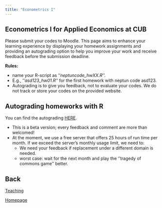 ```yaml
---
title: "Econometrics I"
---
```


## Econometrics I for Applied Economics at CUB

Please submit your codes to Moodle. This page aims to enhance your learning experience by displaying your homework assignments and providing an autograding option to help you improve your work and receive feedback before the submission deadline.


**Rules:**

- name your R-script as ''*neptuncode_hwXX.R*''.
- E.g., ''*asd123_hw01.R*'' for the first homework with neptun code asd123.
- Autograding is to give you feedback, not to evaluate your codes. We do not track or store your codes on the provided website. 

## Autograding homeworks with R

You can find the autograding [HERE](https://cub101metrics.shinyapps.io/autograder_shiny_io/).

- This is a beta version; every feedback and comment are more than welcomed!
- At the moment, we use a free server that offers 25 hours of run time per month. If we exceed the server's monthly usage limit, we need to:
    - We need your feedback if replacement under a different domain is needed.
    - worst case: wait for the next month and play the ''tragedy of commons game'' better.

## Back

[Teaching](../../teaching.html)

[Homepage](../../index.html)